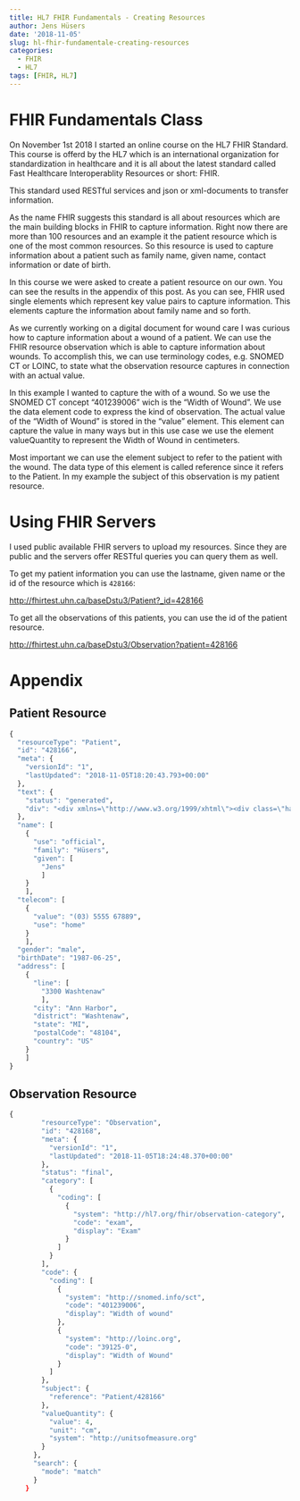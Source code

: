 ```yaml
---
title: HL7 FHIR Fundamentals - Creating Resources
author: Jens Hüsers
date: '2018-11-05'
slug: hl-fhir-fundamentale-creating-resources
categories:
  - FHIR
  - HL7
tags: [FHIR, HL7]
---
```



# FHIR Fundamentals Class

On November 1st 2018 I started an online course on the HL7 FHIR Standard.
This course is offerd by the HL7 which is an international organization for standardization in healthcare and it is all about the latest standard called Fast Healthcare Interoperablity Resources or short: FHIR.

This standard used RESTful services and json or xml-documents to transfer information.

As the name FHIR suggests this standard is all about resources which are the main building blocks in FHIR to capture information.
Right now there are more than 100 resources and an example it the patient resource which is one of the most common resources.
So this resource is used to capture information about a patient such as family name, given name, contact information or date of birth.

In this course we were asked to create a patient resource on our own. 
You can see the results in the appendix of this post.
As you can see, FHIR used single elements which represent key value pairs to capture information.
This elements capture the information about family name and so forth. 

As we currently working on a digital document for wound care I was curious how to capture information about a wound of a patient.
We can use the FHIR resource observation which is able to capture information about wounds.
To accomplish this, we can use terminology codes, e.g. SNOMED CT or LOINC, to state what the observation resource captures in connection with an actual value.

In this example I wanted to capture the with of a wound.
So we use the SNOMED CT concept "401239006" wich is the "Width of Wound".
We use the data element code to express the kind of observation.
The actual value of the "Width of Wound" is stored in the "value" element.
This element can capture the value in many ways but in this use case we use the element valueQuantity to represent the Width of Wound in centimeters.

Most important we can use the element subject to refer to the patient with the wound. 
The data type of this element is called reference since it refers to the Patient.
In my example the subject of this observation is my patient resource.

# Using FHIR Servers

I used public available FHIR servers to upload my resources.
Since they are public and the servers offer RESTful queries you can query them as well.

To get my patient information you can use the lastname, given name or the id of the resource which is `428166`:

[http://fhirtest.uhn.ca/baseDstu3/Patient?_id=428166](http://fhirtest.uhn.ca/baseDstu3/Patient?_id=428166)

To get all the observations of this patients, you can use the id of the patient resource. 

[http://fhirtest.uhn.ca/baseDstu3/Observation?patient=428166](http://fhirtest.uhn.ca/baseDstu3/Observation?patient=428166)

# Appendix

## Patient Resource

```r
{
  "resourceType": "Patient",
  "id": "428166",
  "meta": {
    "versionId": "1",
    "lastUpdated": "2018-11-05T18:20:43.793+00:00"
  },
  "text": {
    "status": "generated",
    "div": "<div xmlns=\"http://www.w3.org/1999/xhtml\"><div class=\"hapiHeaderText\">Jens <b>HÜSERS </b></div><table class=\"hapiPropertyTable\"><tbody><tr><td>Address</td><td><span>3300 Washtenaw </span><br/><span>Ann Harbor </span><span>MI </span><span>US </span></td></tr><tr><td>Date of birth</td><td><span>25 June 1987</span></td></tr></tbody></table></div>"
  },
  "name": [
    {
      "use": "official",
      "family": "Hüsers",
      "given": [
        "Jens"
        ]
    }
    ],
  "telecom": [
    {
      "value": "(03) 5555 67889",
      "use": "home"
    }
    ],
  "gender": "male",
  "birthDate": "1987-06-25",
  "address": [
    {
      "line": [
        "3300 Washtenaw"
        ],
      "city": "Ann Harbor",
      "district": "Washtenaw",
      "state": "MI",
      "postalCode": "48104",
      "country": "US"
    }
    ]
}
```

## Observation Resource

```r
{
        "resourceType": "Observation",
        "id": "428168",
        "meta": {
          "versionId": "1",
          "lastUpdated": "2018-11-05T18:24:48.370+00:00"
        },
        "status": "final",
        "category": [
          {
            "coding": [
              {
                "system": "http://hl7.org/fhir/observation-category",
                "code": "exam",
                "display": "Exam"
              }
            ]
          }
        ],
        "code": {
          "coding": [
            {
              "system": "http://snomed.info/sct",
              "code": "401239006",
              "display": "Width of wound"
            },
            {
              "system": "http://loinc.org",
              "code": "39125-0",
              "display": "Width of Wound"
            }
          ]
        },
        "subject": {
          "reference": "Patient/428166"
        },
        "valueQuantity": {
          "value": 4,
          "unit": "cm",
          "system": "http://unitsofmeasure.org"
        }
      },
      "search": {
        "mode": "match"
      }
    }
```







